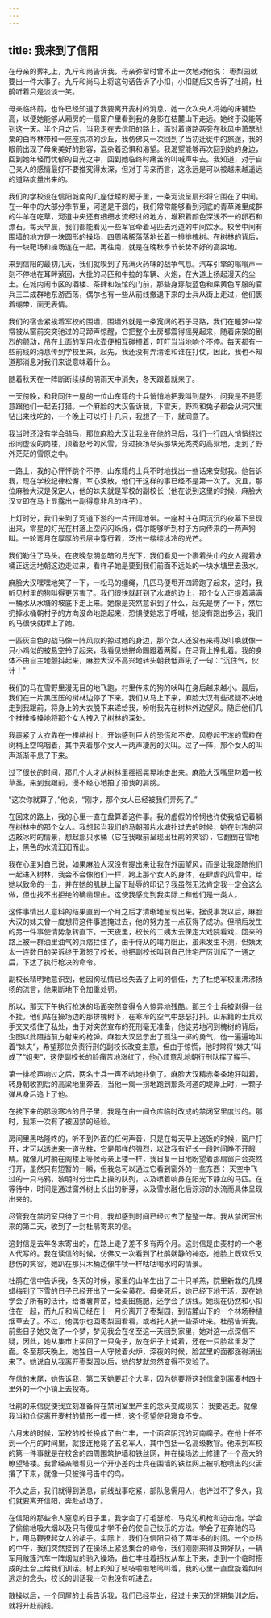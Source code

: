 ```yaml
---
---
---
```

title: 我来到了信阳
---




在母亲的葬礼上，九斤和尚告诉我，母亲弥留时曾不止一次地对他说： 枣梨园就要出一件大事了。九斤和尚马上将这句话告诉了小扣，小扣随后又告诉了杜鹃，杜鹃听着只是淡淡一笑。

母亲临终前，也许已经知道了我要离开麦村的消息，她一次次央人将她的床铺垫高，以便她能够从厢房的一扇窗户里看到我的身影在桔麓山下走远。她终于没能等到这一天。半个月之后，当我走在去信阳的路上，面对着道路两旁在秋风中萧瑟战栗的白桦林带和一座座荒凉的沙丘，我仿佛又一次回到了当初迁徙中的旅途，我的眼前出现了母亲美好的形容，混杂着恐惧和渴望。我渴望能够再次回到她的身边，回到她年轻而忧郁的目光之中，回到她临终时痛苦的叫喊声中去。我知道，对于自己亲人的感情最好不要推究得太深，但对于母亲而言，这永远是可以被越来越遥远的道路度量出来的。





我们的学校设在信阳城南的几座低矮的房子里，一条河流呈扇形将它围在了中间。在一年中的大部分季节里，河道是干涸的，我们常常能够看到河底的青草滩里成群的牛羊在吃草，河道中央还有细细水流经过的地方，堆积着颜色深浅不一的卵石和漂石。每天早晨，我们都能看见一些军官牵着马匹去河道的中间饮水。校舍中间有围墙的地方是一块圆形的操场，四周稀稀落落地长着一排排槐树。在树林的背后，有一块靶场和操场连在一起，再往南，就是在晚秋季节长势不好的高粱地。

来到信阳的最初几天，我们就嗅到了充满火药味的战争气息。汽车引擎的嗡嗡声一刻不停地在耳畔萦回，大批的马匹和牛拉的车辆、火炮，在大道上扬起漫天的尘土。在城内闹市区的酒楼、茶肆和妓馆的门前，那些身穿靛蓝色和屎黄色军服的官兵三二成群地东游西荡，偶尔也有一些从前线撤退下来的士兵从街上走过，他们裹着绷带，面无表情。

我们的宿舍紧挨着军校的围墙，围墙外就是一条宽阔的石子马路，我们在睡梦中常常被从窗前突突驰过的马蹄声惊醒，它把整个土房都震得摇晃起来，随着床架的剧烈的颤动，吊在上面的军用水壶便相互碰撞着，叮叮当当地响个不停。每天都有一些前线的消息传到学校里来，起先，我还没有弄清谁和谁在打仗，因此，我也不知道那消息对我们来说意味着什么。

随着秋天在一阵断断续续的阴雨天中消失，冬天跟着就来了。

一天傍晚，和我同住一屋的一位山东籍的士兵悄悄地把我叫到屋外，问我是不是愿意跟他们一起去打猎。一个麻脸的大汉告诉我，下雪天，野鸡和兔子都会从洞穴里钻出来找吃的，一个晚上可以打十几只，我想了一下，就同意了。

我当时还没有学会骑马，那位麻脸大汉让我坐在他的马后，我们一行四人悄悄绕过形同虚设的岗楼，顶着怒号的风雪，穿过操场尽头那块光秃秃的高粱地，走到了野外茫茫的雪原之中。

一路上，我的心怦怦跳个不停，山东籍的士兵不时地找出一些话来安慰我。他告诉我，现在学校纪律松懈，军心涣散，他们干这样的事已经不是第一次了。况且，那位麻脸大汉是保定人，他的妹夫就是军校的副校长（他在说到这里的时候，麻脸大汉立即在马上显露出一副得意非凡的样子）。

上灯时分，我们来到了河道下游的一片开阔地带。一座村庄在阴沉沉的夜幕下呈现出来，零星的灯光在村落上空闪闪烁烁，偶尔能够听到村子方向传来的一两声狗叫。一轮弯月在厚厚的云层中穿行着，泛出一缕缕冰冷的光芒。

我们勒住了马头。在夜晚忽明忽暗的月光下，我们看见一个裹着头巾的女人提着水桶正远远地朝这边走过来，看样子她是要到我们前面不远处的一块水塘里去汲水。

麻脸大汉嘿嘿地笑了一下，一松马的缰绳，几匹马便甩开四蹄跑了起来，这时，我听见村里的狗叫得更厉害了。我们很快就赶到了水塘的边上，那个女人正提着满满一桶水从水塘的坡底下走上来。她像是突然意识到了什么，起先是愣了一下，然后扔掉水桶朝村子的方向没命地跑起来，恐惧使她忘了呼喊，她没有跑出多远，我们的马很快就撵上了她。

一匹灰白色的战马像一阵风似的掠过她的身边，那个女人还没有来得及叫唤就像一只小鸡似的被悬空拎了起来，我看见她拼命踢蹬着两脚，在马背上挣扎着。我的身体不由自主地颤抖起来，麻脸大汉不高兴地转头朝我低声吼了一句：“沉住气，伙计！”

我们的马在雪野里漫无目的地飞跑，村里传来的狗的吠叫在身后越来越小。最后，我们在一片黑压压的树林边停了下来。我们从马上下来，麻脸大汉有些迟疑不决地走到我跟前，将身上的大衣脱下来递给我，吩咐我先在树林外边望风。随后他们几个推推搡搡地将那个女人拽入了树林的深处。

我裹紧了大衣靠在一棵榕树上，开始感到巨大的恐慌和不安。风卷起干冻的雪粒在树梢上空呜咽着，其中夹着那个女人一两声凄厉的尖叫。过了一阵，那个女人的叫声渐渐平息了下来。

过了很长的时间，那几个人才从树林里摇摇晃晃地走出来。麻脸大汉嘴里叼着一枚草茎，来到我跟前，漫不经心地拍了拍我的肩膀。

“这次你就算了，”他说，“刚才，那个女人已经被我们弄死了。”

在回来的路上，我的心里一直在盘算着这件事。我的虚假的怜悯也许使我惦记着躺在树林中的那个女人。我想起当我们的马朝那片水塘扑过去的时候，她在封冻的河边敲冰时的情景，想起那只水桶（它在我眼前呈现出杜鹃的笑容），它翻倒在雪地上，黑色的水流汩汩而出。

我在心里对自己说，如果麻脸大汉没有提出来让我在外面望风，而是让我跟随他们一起进入树林，我会不会像他们一样，跨上那个女人的身体，在肆虐的风雪中，给她以致命的一击，并在她的肌肤上留下耻辱的印记？我虽然无法肯定我一定会这么做，但也找不出拒绝的确凿理由。这使我感觉到我实际上和他们是一类人。

这件事情出人意料的结果直到一个月之后才清晰地呈现出来。据说事发以后，麻脸大汉的妹夫曾一度想将这件事遮掩过去，他的努力差一点获得了成功。但稍后发生的另一件事使情势急转直下。一天夜里，校长的二姨太去保定大戏院看戏，回来的路上被一群油里油气的兵痞拦住了，由于侍从的竭力阻止，虽未发生不测，但姨太太一连数日的哭诉终于激怒了校长，他把副校长叫到自己住宅严厉训斥了一通之后，下达了执行枪决的命令。

副校长精明地意识到，他因徇私情已经失去了上司的信任，为了杜绝军校里沸沸扬扬的流言，他果断地下令加重处罚。

所以，那天下午执行枪决的场面突然变得令人惊异地残酷。那三个士兵被剥得一丝不挂，他们站在操场边的那排槐树下，在寒冷的空气中瑟瑟打抖。山东籍的士兵双手交叉捂住了私处，由于对突然宣布的死刑毫无准备，他徒劳地闪到槐树的背后，企图以此阻挡前方射来的枪弹。麻脸大汉显示出了孤注一掷的勇气，他一遍遍地叫着“妹夫”，希望那位负责行刑的副校长改变主意，但由于惊慌，他时常将“妹夫”叫成了“姐夫”，这使副校长的脸痛苦地涨红了，他心烦意乱地朝行刑队挥了挥手。

第一排枪声响过之后，两名士兵一声不吭地扑倒了。麻脸大汉精赤条条地狂叫着，转身朝收割后的高粱地里奔去，当他一瘸一拐地跑到那条河道的堤岸上时，一颗子弹从身后追上了他。

在接下来的那段寒冷的日子里，我是在由一间仓库临时改成的禁闭室里度过的。那时，我第一次有了被囚禁的经验。

房间里黑咕隆咚的，听不到外面的任何声音，只是在每天早上送饭的时候，窗户打开，才可以透进来一道光柱，它是那样的强烈，以致我有好长一段时间睁不开眼睛。就像儿时躺在阁楼上等候母亲上楼一样，我日复一日地盼望着那扇窗户会突然打开，虽然只有短暂的一瞬，但我总可以通过它看到窗外的一些东西： 天空中飞过的一只乌鸦，黎明时分士兵上操的队列，以及喷着响鼻在阳光下静立的马匹。在等待中，时间是通过窗外树上长出的新芽，以及雪水融化后淙淙的水流而具体呈现出来的。

尽管我在禁闭室只待了三个月，我却感到时间已经过去了整整一年。我从禁闭室出来的第二天，收到了一封杜鹃寄来的信。

这封信是去年冬末寄出的，在路上走了差不多有两个月。这封信是由麦村的一个老人代写的。我在读信的时候，仿佛又一次看到了杜鹃娴静的神态，她脸上既欢乐又悲伤的笑容，她趴在那只木桶边像牛犊一样咕咕喝水时的情景。

杜鹃在信中告诉我，冬天的时候，家里的山羊生出了二十只羊羔，院里新栽的几棵蜡梅到了下雪的日子已经开出了一朵朵黄花。母亲死后，她已经下地干活，现在她学会了所有的活计，给番薯育苗，给麦田施肥，还学会了纺线。她现在仍然和小扣住在一起，而九斤和尚已经在十一月份离开了枣梨园，到桔麓山下的一个林场种植烟草去了。不过，他偶尔也回枣梨园看看，或者托人捎一些茶叶来。杜鹃告诉我，前些日子她又做了一个梦，梦见我会在冬至这一天回到家里，她对这一点深信不疑，因此，她从集市上买回了一只兔子，放在炉子上炖着，还在一只脸盆里发了面。冬至那天晚上，她独自一人守候着火炉，深夜的时候，脸盆里的面都涨得满出来了。她说自从我离开枣梨园以后，她的梦就忽然变得不灵验了。

在信的末尾，她告诉我，第二天她要赶个大早，因为她要将这封信拿到离麦村四十里外的一个小镇上去投寄。

杜鹃的来信促使我立刻准备将在禁闭室里产生的念头变成现实： 我要逃走。就像我当初仓促离开麦村的情形一模一样，这个愿望使我寝食不安。

六月末的时候，军校的校长换成了曲仁丰，一个面容阴沉的河南瘸子。在他上任不到一个月的时间里，就接连枪毙了五名军人，其中包括一名高级教官。他来到军校的第一件事就是在校舍的四周围筑护墙和铁丝网，并在操场边上修建了一个高大的瞭望塔楼。我曾经亲眼看见一个开小差的士兵在围墙的铁丝网上被机枪喷出的火舌撂了下来，就像一只被弹弓击中的鸟。

不久之后，我们就得到消息，前线战事吃紧，部队急需用人，也许过不了多久，我们就要离开信阳，奔赴战场了。

在信阳的那些令人窒息的日子里，我学会了打毛瑟枪、马克沁机枪和迫击炮。学会了偷偷地吸大烟以及只有傻瓜才学不会的使自己快乐的方法。学会了在奔驰的马上，用马鞭撩起女人的裙子。实际上，我们在信阳只待了两年多的时间。一个炎热的中午，我们突然接到了在操场上紧急集合的命令，我们刚刚来得及排好队，一辆军用敞篷汽车一阵烟似的驰入操场，曲仁丰拄着拐杖从车上下来，走到一个临时搭成的土台上给我们训话。树上的知了吱吱啦啦地鸣叫着，我的心里一直盘旋着如何逃走的念头，校长的训话我一句也没有听进去。

散操以后，一个同屋的士兵告诉我，我们已经毕业，经过十来天的短期集训之后，就将开赴前线。